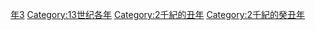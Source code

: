 {{Catnav|頁面分類|历史|歷史時代|年|13世纪各年}}

{{catmore}}
{{Commons category|1253}}

[[Category:1250年代|年3]]
[[Category:13世纪各年|Category:13世纪各年]]
[[Category:2千紀的丑年|Category:2千紀的丑年]]
[[Category:2千紀的癸丑年|Category:2千紀的癸丑年]]